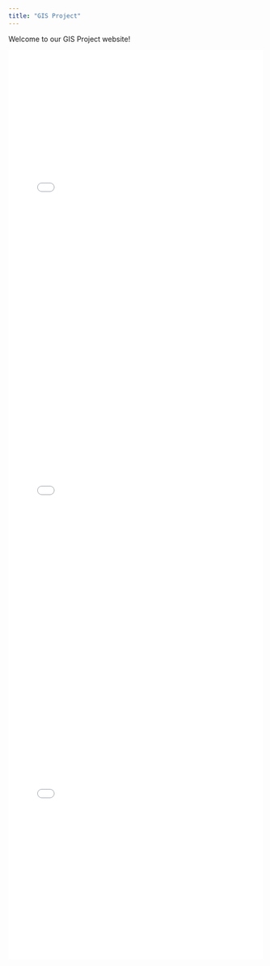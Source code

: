 ```yaml
---
title: "GIS Project"
---
```

Welcome to our GIS Project website!

<iframe src="3d.html" style="width: 100%; height: 600px; border: none;">

</iframe>

<iframe src="data/2d/Derna_Before/index.html" style="width: 100%; height: 600px; border: none;">

</iframe>

<iframe src="data/2d/Derna_After/index.html" style="width: 100%; height: 600px; border: none;">

</iframe>


